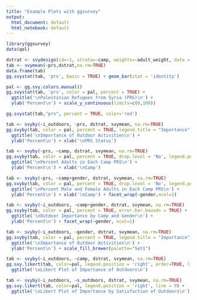 ```yaml
---
title: "Example Plots with ggsurvey"
output:
  html_document: default
  html_notebook: default
---
```



```r
library(ggsurvey)
data(qol)
```

```r
dstrat <- svydesign(id=~1, strata=~camp, weights=~adult_weight, data = qol, fpc=~fpc)
tab <- svymean(~prs,dstrat,na.rm=TRUE)
data.frame(tab)
gg.svystat(tab, 'prs', basic = TRUE) + geom_bar(stat = 'identity')
```

```r
pal <- gg.svy.colors.manual()
gg.svystat(tab, 'prs', color = pal, percent = TRUE) + 
  ggtitle('\nPalestinian Refugees from Syria (PRS)\n') + 
  ylab('Percent\n') + scale_y_continuous(limits=c(0,100))
```

```r
gg.svystat(tab,"prs", percent = TRUE, color='red')
```

```r
tab <- svyby(~i_outdoors, ~prs, dstrat, svymean, na.rm=TRUE)
gg.svyby(tab, color = pal, percent = TRUE, legend.title = "Importance") + 
  ggtitle('\nImportance of Outdoor Activities\n') + 
  ylab('Percent\n') + xlab('\nPRS Status')
```

```r
tab <- svyby(~prs, ~camp, dstrat, svymean, na.rm=TRUE)
gg.svyby(tab, color = pal, percent = TRUE, drop.level = 'No', legend.position = 'none') + 
  ggtitle('\nPercent Adults in Each Camp PRS\n') + 
  ylab('Percent\n') + xlab('\nCamp')
```

```r
tab <- svyby(~prs, ~camp+gender, dstrat, svymean, na.rm=TRUE)
gg.svyby(tab, color = pal, percent = TRUE, drop.level = 'No', legend.position = 'none') + 
  ggtitle('\nPercent Male and Female Adults in Each Camp PRS\n') + 
  ylab('Percent\n') + xlab('\nCamp') + facet_wrap(~gender,ncol=2)
```

```r
tab <- svyby(~i_outdoors, ~camp+gender, dstrat, svymean, na.rm=TRUE)
gg.svyby(tab, color = pal, percent = TRUE, error.bar.bounds = TRUE) + 
  ggtitle('\nOutdoor Importance by Camp and Gender\n') + 
  ylab('Percent\n') + facet_wrap(~gender, ncol=1)
```

```r
tab <- svyby(~i_outdoors, ~gender, dstrat, svymean, na.rm=TRUE)
gg.svyby(tab, color = pal, percent = TRUE, legend.title = "Importance") + 
  ggtitle('\nImportance of Outdoor Activities\n') + 
  ylab('Percent\n') + scale_fill_brewer(palette="Set1")
```

```r
tab <- svyby(~i_outdoors, ~camp, dstrat, svymean, na.rm=TRUE)
gg.svy.likert(tab, color=pal, legend.position = 'right', order=TRUE, line = 9) +
  ggtitle('\nLikert Plot of Importance of Outdoors\n')
```

```r
tab <- svyby(~i_outdoors, ~s_outdoors, dstrat, svymean, na.rm=TRUE)
gg.svy.likert(tab, color=pal, legend.position = 'right', line = 9) +
  ggtitle('\nLikert Plot of Importance by Satisfaction of Outdoors\n')
```
